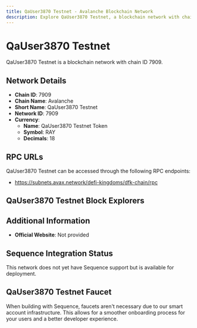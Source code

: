 ```yaml
--- 
title: QaUser3870 Testnet - Avalanche Blockchain Network
description: Explore QaUser3870 Testnet, a blockchain network with chain ID 7909. Learn about its native currency, QaUser3870 Testnet Token, and how to interact with the network.
---
```


# QaUser3870 Testnet

QaUser3870 Testnet is a blockchain network with chain ID 7909.

## Network Details

- **Chain ID**: 7909
- **Chain Name**: Avalanche
- **Short Name**: QaUser3870 Testnet
- **Network ID**: 7909
- **Currency**: 
  - **Name**: QaUser3870 Testnet Token
  - **Symbol**: RAY
  - **Decimals**: 18

## RPC URLs

QaUser3870 Testnet can be accessed through the following RPC endpoints:

- https://subnets.avax.network/defi-kingdoms/dfk-chain/rpc

## QaUser3870 Testnet Block Explorers



## Additional Information

- **Official Website**: Not provided

## Sequence Integration Status

This network does not yet have Sequence support but is available for deployment.

## QaUser3870 Testnet Faucet

When building with Sequence, faucets aren't necessary due to our smart account infrastructure. This allows for a smoother onboarding process for your users and a better developer experience.

